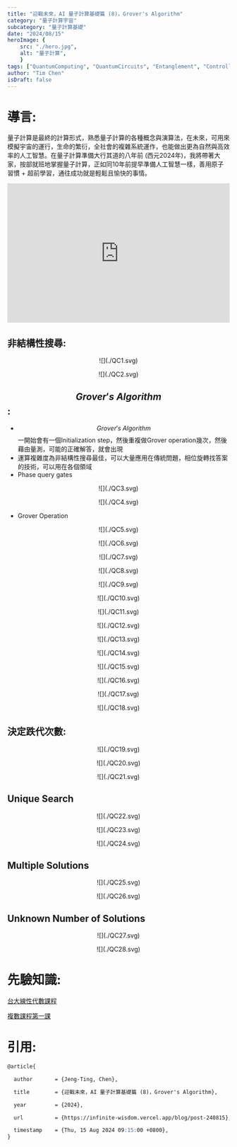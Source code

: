 ```yaml
---
title: "迎戰未來，AI 量子計算基礎篇 (8)，Grover's Algorithm"
category: "量子計算宇宙"
subcategory: "量子計算基礎"
date: "2024/08/15"
heroImage: {
    src: "./hero.jpg",
    alt: "量子計算",
    }
tags: ["QuantumComputing", "QuantumCircuits", "Entanglement", "ControlledNOT",'ControlledSWAP',"Qiskit", "braket", "CartesianProduct", "TensorProduct", "ProbabilityState", "independent", "AI量子計算", "量子計算基礎", "3C"]
author: "Tim Chen"
isDraft: false
---
```

# 導言:
量子計算是最終的計算形式，熟悉量子計算的各種概念與演算法，在未來，可用來模擬宇宙的運行，生命的繁衍，全社會的複雜系統運作，也能做出更為自然與高效率的人工智慧。在量子計算準備大行其道的八年前 (西元2024年)，我將帶著大家，按部就班地掌握量子計算，正如同10年前提早準備人工智慧一樣，善用原子習慣 + 超前學習，通往成功就是輕鬆且愉快的事情。

<p align="center"><iframe width="100%" height="315" src="https://www.youtube.com/embed/hnpjC8WQVrQ?si=dcmJNcw_LO8AjA5S" frameborder="0" allow="accelerometer; autoplay; clipboard-write; encrypted-media; gyroscope; picture-in-picture" allowfullscreen></iframe></p>

## 非結構性搜尋:
<p align="center">![](./QC1.svg)</p>
<p align="center">![](./QC2.svg)</p>

## $$ Grover's \; Algorithm $$:
- $$ Grover's \; Algorithm $$ 一開始會有一個Initialization step，然後重複做Grover operation幾次，然後藉由量測，可能的正確解答，就會出現
- 運算複雜度為非結構性搜尋最佳，可以大量應用在傳統問題，相位旋轉找答案的技術，可以用在各個領域
- Phase query gates
<p align="center">![](./QC3.svg)</p>
<p align="center">![](./QC4.svg)</p>

- Grover Operation
<p align="center">![](./QC5.svg)</p>
<p align="center">![](./QC6.svg)</p>
<p align="center">![](./QC7.svg)</p>
<p align="center">![](./QC8.svg)</p>
<p align="center">![](./QC9.svg)</p>
<p align="center">![](./QC10.svg)</p>
<p align="center">![](./QC11.svg)</p>
<p align="center">![](./QC12.svg)</p>
<p align="center">![](./QC13.svg)</p>
<p align="center">![](./QC14.svg)</p>
<p align="center">![](./QC15.svg)</p>
<p align="center">![](./QC16.svg)</p>
<p align="center">![](./QC17.svg)</p>
<p align="center">![](./QC18.svg)</p>

## 決定跌代次數:
<p align="center">![](./QC19.svg)</p>
<p align="center">![](./QC20.svg)</p>
<p align="center">![](./QC21.svg)</p>

## Unique Search
<p align="center">![](./QC22.svg)</p>
<p align="center">![](./QC23.svg)</p>
<p align="center">![](./QC24.svg)</p>

## Multiple Solutions
<p align="center">![](./QC25.svg)</p>
<p align="center">![](./QC26.svg)</p>

## Unknown Number of Solutions
<p align="center">![](./QC27.svg)</p>
<p align="center">![](./QC28.svg)</p>


# 先驗知識:
[台大線性代數課程](https://ocw.aca.ntu.edu.tw/ntu-ocw/ocw/cou/102S207)

[複數課程第一課](https://ocw.nthu.edu.tw/ocw/index.php?page=chapter&cid=289&chid=6153)

# 引用:
```markdown
@article{

  author       = {Jeng-Ting, Chen},

  title        = {迎戰未來，AI 量子計算基礎篇 (8)，Grover's Algorithm},  

  year         = {2024},

  url          = {https://infinite-wisdom.vercel.app/blog/post-240815},  

  timestamp    = {Thu, 15 Aug 2024 09:15:00 +0800},
}
```
